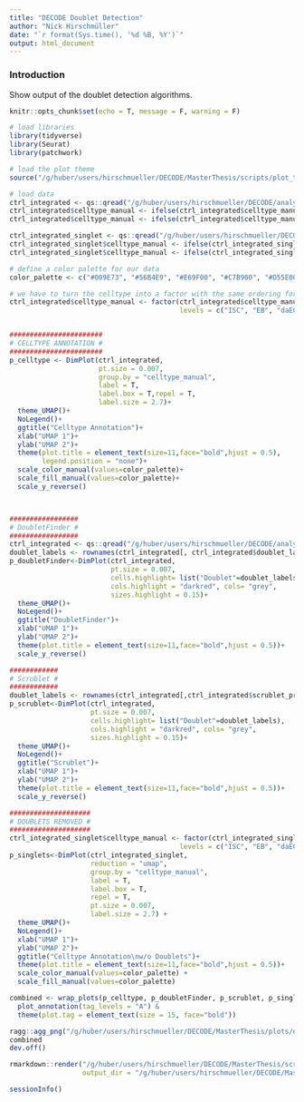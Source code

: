 ```yaml
---
title: "DECODE Doublet Detection"
author: "Nick Hirschmüller"
date: "`r format(Sys.time(), '%d %B, %Y')`"
output: html_document
---
```




### Introduction
Show output of the doublet detection algorithms.

```r
knitr::opts_chunk$set(echo = T, message = F, warning = F)
```


```r
# load libraries
library(tidyverse)
library(Seurat)
library(patchwork)

# load the plot theme
source("/g/huber/users/hirschmueller/DECODE/MasterThesis/scripts/plot_theme.R")
```

```r
# load data
ctrl_integrated <- qs::qread("/g/huber/users/hirschmueller/DECODE/analysis/ctrl_3prime/results/integration/seurat_integration.qs")
ctrl_integrated$celltype_manual <- ifelse(ctrl_integrated$celltype_manual == "HSP-EB", "EB", ctrl_integrated$celltype_manual)
ctrl_integrated$celltype_manual <- ifelse(ctrl_integrated$celltype_manual == "R3", "mEC", ctrl_integrated$celltype_manual)

ctrl_integrated_singlet <- qs::qread("/g/huber/users/hirschmueller/DECODE/analysis/ctrl_3prime/results/DoubletDetection/seurat_integrated_only_singlets.qs")
ctrl_integrated_singlet$celltype_manual <- ifelse(ctrl_integrated_singlet$celltype_manual == "HSP-EB", "EB", ctrl_integrated_singlet$celltype_manual)
ctrl_integrated_singlet$celltype_manual <- ifelse(ctrl_integrated_singlet$celltype_manual == "R3", "mEC", ctrl_integrated_singlet$celltype_manual)
```

```r
# define a color palette for our data
color_palette <- c("#009E73", "#56B4E9", "#E69F00", "#C7B900", "#D55E00", "#CC79A7", "#8EBD59", "#663399","#999999", "#EB6864", "#709DAD")

# we have to turn the celltype into a factor with the same ordering for both ctrl and notch.
ctrl_integrated$celltype_manual <- factor(ctrl_integrated$celltype_manual, 
                                          levels = c("ISC", "EB", "daEC" ,"aEC", "Copper","pEC", "EE", "unk","MT", "dEC","mEC"))


#######################
# CELLTYPE ANNOTATION #
####################### 
p_celltype <- DimPlot(ctrl_integrated,
                      pt.size = 0.007,
                      group.by = "celltype_manual",
                      label = T,
                      label.box = T,repel = T,
                      label.size = 2.7)+
  theme_UMAP()+
  NoLegend()+
  ggtitle("Celltype Annotation")+
  xlab("UMAP 1")+
  ylab("UMAP 2")+
  theme(plot.title = element_text(size=11,face="bold",hjust = 0.5),
        legend.position = "none")+
  scale_color_manual(values=color_palette)+
  scale_fill_manual(values=color_palette)+
  scale_y_reverse()



#################
# DoubletFinder #
#################
ctrl_integrated <- qs::qread("/g/huber/users/hirschmueller/DECODE/analysis/ctrl_3prime/results/DoubletDetection/seurat_integrated_doublet_label.qs")
doublet_labels <- rownames(ctrl_integrated[, ctrl_integrated$doublet_label=="Doublet"]@meta.data)
p_doubletFinder<-DimPlot(ctrl_integrated,
                         pt.size = 0.007,
                         cells.highlight= list("Doublet"=doublet_labels), 
                         cols.highlight = "darkred", cols= "grey",
                         sizes.highlight = 0.15)+
  theme_UMAP()+
  NoLegend()+
  ggtitle("DoubletFinder")+
  xlab("UMAP 1")+
  ylab("UMAP 2")+
  theme(plot.title = element_text(size=11,face="bold",hjust = 0.5))+
  scale_y_reverse()

############
# Scrublet #
############
doublet_labels <- rownames(ctrl_integrated[,ctrl_integrated$scrublet_prediction=="Doublet"]@meta.data)
p_scrublet<-DimPlot(ctrl_integrated, 
                    pt.size = 0.007,
                    cells.highlight= list("Doublet"=doublet_labels), 
                    cols.highlight = "darkred", cols= "grey",
                    sizes.highlight = 0.15)+
  theme_UMAP()+
  NoLegend()+
  ggtitle("Scrublet")+
  xlab("UMAP 1")+
  ylab("UMAP 2")+
  theme(plot.title = element_text(size=11,face="bold",hjust = 0.5))+
  scale_y_reverse()

####################
# DOUBLETS REMOVED #
####################
ctrl_integrated_singlet$celltype_manual <- factor(ctrl_integrated_singlet$celltype_manual, 
                                          levels = c("ISC", "EB", "daEC" ,"aEC", "Copper","pEC", "EE", "unk","MT", "dEC","mEC"))
p_singlets<-DimPlot(ctrl_integrated_singlet,
                    reduction = "umap", 
                    group.by = "celltype_manual", 
                    label = T,
                    label.box = T,
                    repel = T,
                    pt.size = 0.007,
                    label.size = 2.7) +
  theme_UMAP()+
  NoLegend()+
  xlab("UMAP 1")+
  ylab("UMAP 2")+
  ggtitle("Celltype Annotation\nw/o Doublets")+
  theme(plot.title = element_text(size=11,face="bold",hjust = 0.5))+
  scale_color_manual(values=color_palette) +
  scale_fill_manual(values=color_palette)
```


```r
combined <- wrap_plots(p_celltype, p_doubletFinder, p_scrublet, p_singlets, nrow = 1) +
  plot_annotation(tag_levels = "A") & 
  theme(plot.tag = element_text(size = 15, face="bold"))

ragg::agg_png("/g/huber/users/hirschmueller/DECODE/MasterThesis/plots/doublets.png", width = 10, height = 3.5, res=800, units = "in", scaling = 0.88)
combined
dev.off()


```


```r
rmarkdown::render("/g/huber/users/hirschmueller/DECODE/MasterThesis/scripts/doublets_sup2.Rmd",
                  output_dir = "/g/huber/users/hirschmueller/DECODE/MasterThesis/html/")
```


```r
sessionInfo()
```
